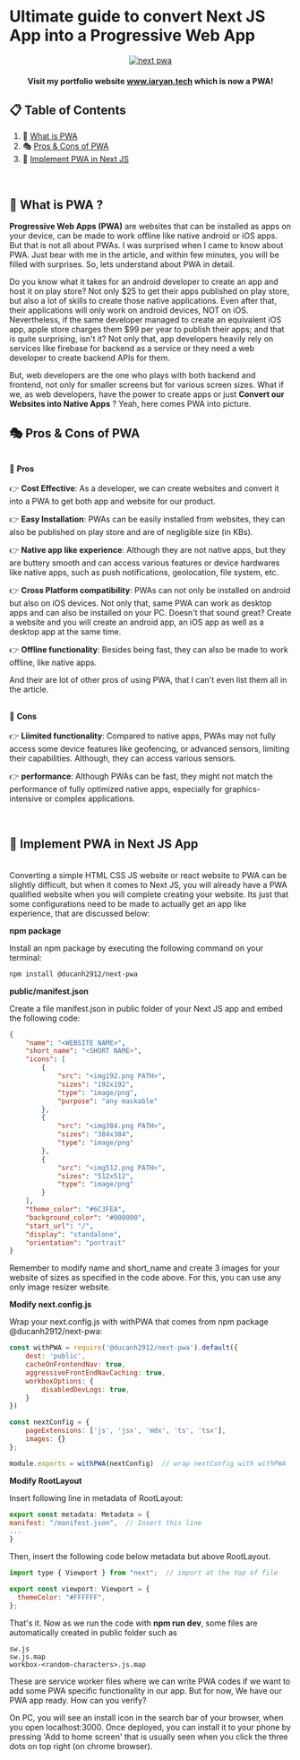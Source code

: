 # Ultimate guide to convert Next JS App into a Progressive Web App

<div align="center">
    <a href="https://www.iaryan.tech" target="_blank">
      <img src="https://miro.medium.com/v2/resize:fit:1000/0*TMmvFXObXEKuOBBF.jpg" alt="next pwa"/>
    </a>

  <h4 align="center">Visit my portfolio website <a href="https://www.iaryan.tech" target="_blank"><b>www.iaryan.tech</b></a> which is now a PWA!</h4>
</div>

## 📋 <a name="table">Table of Contents</a>

1. 🤠 [What is PWA](#what_is_pwa)
2. 🎭 [Pros & Cons of PWA](#pros_and_cons)
3. 🧭 [Implement PWA in Next JS](#nextjs_pwa)

<br/>

## 🤠 <a name="what_is_pwa">What is PWA ?</a>

**Progressive Web Apps (PWA)** are websites that can be installed as apps on your device, can be made to work offline like native android or iOS apps.
But that is not all about PWAs. I was surprised when I came to know about PWA. Just bear with me in the article, and within few minutes, you will be filled with surprises. So, lets understand about PWA in detail.

Do you know what it takes for an android developer to create an app and host it on play store? Not only $25 to get their apps published on play store, but also a lot of skills to create those native applications. Even after that, their applications will only work on android devices, NOT on iOS.
Nevertheless, if the same developer managed to create an equivalent iOS app, apple store charges them $99 per year to publish their apps; and that is quite surprising, isn't it?
Not only that, app developers heavily rely on services like firebase for backend as a service or they need a web developer to create backend APIs for them. 

But, web developers are the one who plays with both backend and frontend, not only for smaller screens but for various screen sizes.
What if we, as web developers, have the power to create apps or just **Convert our Websites into Native Apps** ? Yeah, here comes PWA into picture.

## 🎭 <a name="pros_and_cons">Pros & Cons of PWA</a>

<br/>
🙂 <strong>Pros</strong>
<br/>
<br/>
👉 <strong>Cost Effective</strong>: As a developer, we can create websites and convert it into a PWA to get both app and website for our product.

👉 <strong>Easy Installation</strong>: PWAs can be easily installed from websites, they can also be published on play store and are of negligible size (in KBs).

👉 <strong>Native app like experience</strong>: Although they are not native apps, but they are buttery smooth and can access various features or device hardwares like native apps, such as push notifications, geolocation, file system, etc.

👉 <strong>Cross Platform compatibility</strong>: PWAs can not only be installed on android but also on iOS devices. Not only that, same PWA can work as desktop apps and can also be installed on your PC. Doesn't that sound great? Create a website and you will create an android app, an iOS app as well as a desktop app at the same time.

👉 <strong>Offline functionality</strong>: Besides being fast, they can also be made to work offline, like native apps.

And their are lot of other pros of using PWA, that I can't even list them all in the article.

<br/>
🙁 <strong>Cons</strong>
<br/>
<br/>
👉 <strong>Liimited functionality</strong>: Compared to native apps, PWAs may not fully access some device features like geofencing, or advanced sensors, limiting their capabilities. Although, they can access various sensors.

👉 <strong>performance</strong>: Although PWAs can be fast, they might not match the performance of fully optimized native apps, especially for graphics-intensive or complex applications.


<br/>

## 🧭 <a name="nextjs_pwa">Implement PWA in Next JS App</a>

<br/>
Converting a simple HTML CSS JS website or react website to PWA can be slightly difficult, but when it comes to Next JS, you will already have a PWA qualified website when you will complete creating your website. Its just that some configurations need to be made to actually get an app like experience, that are discussed below:

**npm package**

Install an npm package by executing the following command on your terminal:

```bash
npm install @ducanh2912/next-pwa
```

**public/manifest.json**

Create a file manifest.json in public folder of your Next JS app and embed the following code:

```json
{
    "name": "<WEBSITE NAME>",
    "short_name": "<SHORT NAME>",
    "icons": [
        {
            "src": "<img192.png PATH>",
            "sizes": "192x192",
            "type": "image/png",
            "purpose": "any maskable"
        },
        {
            "src": "<img384.png PATH>",
            "sizes": "384x384",
            "type": "image/png"
        },
        {
            "src": "<img512.png PATH>",
            "sizes": "512x512",
            "type": "image/png"
        }
    ],
    "theme_color": "#6C3FEA",
    "background_color": "#000000",
    "start_url": "/",
    "display": "standalone",
    "orientation": "portrait"
}
```

Remember to modify name and short_name and create 3 images for your website of sizes as specified in the code above. For this, you can use any only image resizer website.

**Modify next.config.js**

Wrap your next.config.js with withPWA that comes from npm package @ducanh2912/next-pwa:

```javascript
const withPWA = require('@ducanh2912/next-pwa').default({
    dest: 'public',
    cacheOnFrontendNav: true,
    aggressiveFrontEndNavCaching: true,
    workboxOptions: {
        disabledDevLogs: true,
    }
})

const nextConfig = {
    pageExtensions: ['js', 'jsx', 'mdx', 'ts', 'tsx'],
    images: {}
};

module.exports = withPWA(nextConfig)  // wrap nextConfig with withPWA
```

**Modify RootLayout**

Insert following line in metadata of RootLayout:

```javascript
export const metadata: Metadata = {
manifest: "/manifest.json",  // Insert this line
...
}
```
Then, insert the following code below metadata but above RootLayout.

```javascript
import type { Viewport } from "next";  // import at the top of file

export const viewport: Viewport = {
  themeColor: "#FFFFFF",
};
```

That's it.
Now as we run the code with <strong>npm run dev</strong>, some files are automatically created in public folder such as
```
sw.js
sw.js.map
workbox-<random-characters>.js.map
```

These are service worker files where we can write PWA codes if we want to add some PWA specific functionality in our app.
But for now, We have our PWA app ready. How can you verify?

On PC, you will see an install icon in the search bar of your browser, when you open localhost:3000. 
Once deployed, you can install it to your phone by pressing 'Add to home screen' that is usually seen when you click the three dots on top right (on chrome browser).


<br />

